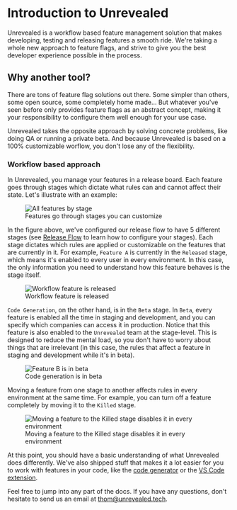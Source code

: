 # Introduction to Unrevealed

Unrevealed is a workflow based feature management solution that makes developing, testing and releasing features a smooth ride. We're taking a whole new approach to feature flags, and strive to give you the best developer experience possible in the process.

## Why another tool?

There are tons of feature flag solutions out there. Some simpler than others, some open source, some completely home made... But whatever you've seen before only provides feature flags as an abstract concept, making it your responsibility to configure them well enough for your use case.

Unrevealed takes the opposite approach by solving concrete problems, like doing QA or running a private beta. And because Unrevealed is based on a 100% customizable worflow, you don't lose any of the flexibility.

### Workflow based approach

In Unrevealed, you manage your features in a release board. Each feature goes through stages which dictate what rules can and cannot affect their state. Let's illustrate with an example:

<figure>
  <img src="/img/docs/intro/kanban.png" alt="All features by stage" />
  <figcaption>Features go through stages you can customize</figcaption>
</figure>

In the figure above, we've configured our release flow to have 5 different stages (see [Release Flow](/docs/workflow) to learn how to configure your stages). Each stage dictates which rules are applied or customizable on the features that are currently in it. For example, `Feature A` is currently in the `Released` stage, which means it's enabled to every user in every environment. In this case, the only information you need to understand how this feature behaves is the stage itself.

<figure>
  <img
    src="/img/docs/intro/feature-released.png"
    alt="Workflow feature is released"
  />
  <figcaption>Workflow feature is released</figcaption>
</figure>

`Code Generation`, on the other hand, is in the `Beta` stage. In `Beta`, every feature is enabled all the time in staging and development, and you can specify which companies can access it in production. Notice that this feature is also enabled to the `Unrevealed` team at the stage-level. This is designed to reduce the mental load, so you don't have to worry about things that are irrelevant (in this case, the rules that affect a feature in staging and development while it's in beta).

<figure>
  <img src="/img/docs/intro/feature-beta.png" alt="Feature B is in beta" />
  <figcaption>Code generation is in beta</figcaption>
</figure>

Moving a feature from one stage to another affects rules in every environment at the same time. For example, you can turn off a feature completely by moving it to the `Killed` stage.

<figure>
  <img
    src="/img/docs/intro/move-to-killed.gif"
    alt="Moving a feature to the Killed stage disables it in every environment"
  />
  <figcaption>
    Moving a feature to the Killed stage disables it in every environment
  </figcaption>
</figure>

At this point, you should have a basic understanding of what Unrevealed does differently. We've also shipped stuff that makes it a lot easier for you to work with features in your code, like the [code generator](/docs/code-generation) or the [VS Code extension](/docs/vscode).

Feel free to jump into any part of the docs. If you have any questions, don't hesitate to send us an email at thom@unrevealed.tech.

